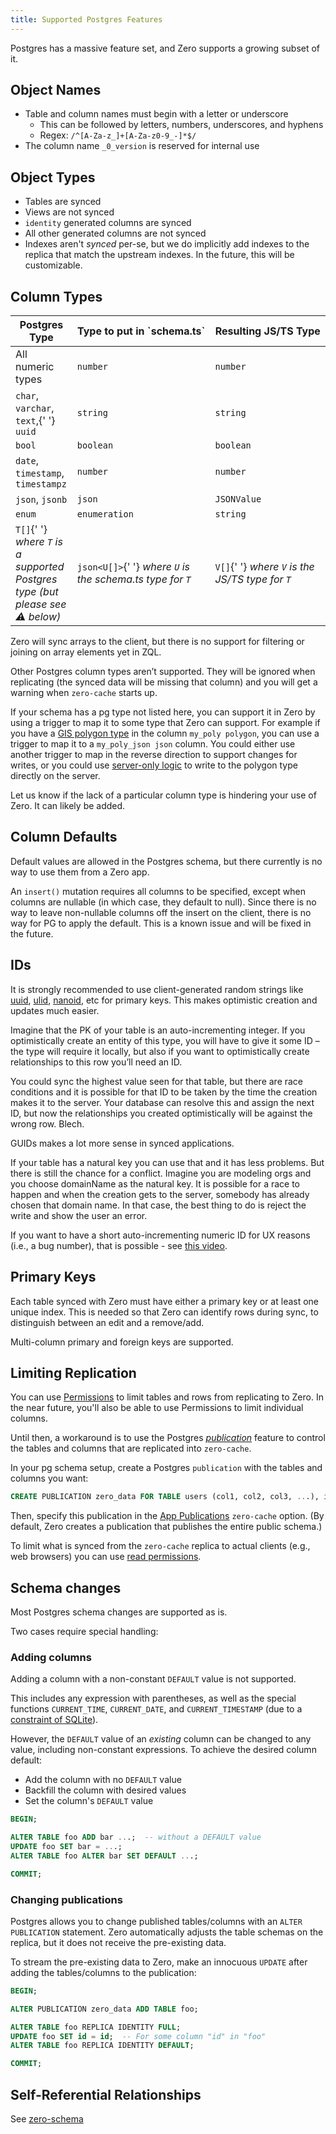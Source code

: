 ```yaml
---
title: Supported Postgres Features
---
```


Postgres has a massive feature set, and Zero supports a growing subset of it.

## Object Names

- Table and column names must begin with a letter or underscore
  - This can be followed by letters, numbers, underscores, and hyphens
  - Regex: `/^[A-Za-z_]+[A-Za-z0-9_-]*$/`
- The column name `_0_version` is reserved for internal use

## Object Types

- Tables are synced
- Views are not synced
- `identity` generated columns are synced
- All other generated columns are not synced
- Indexes aren't _synced_ per-se, but we do implicitly add indexes to the replica that match the upstream indexes. In the future, this will be customizable.

## Column Types

<table>
  <thead>
    <tr>
      <th>Postgres Type</th>
      <th>Type&nbsp;to&nbsp;put&nbsp;in&nbsp;`schema.ts`</th>
      <th>Resulting&nbsp;JS/TS&nbsp;Type</th>
    </tr>
  </thead>
  <tbody>
    <tr>
      <td>All numeric types</td>
      <td>
        <code>number</code>
      </td>
      <td>
        <code>number</code>
      </td>
    </tr>
    <tr>
      <td>
        <code>char</code>, <code>varchar</code>, <code>text</code>,{' '}
        <code>uuid</code>
      </td>
      <td>
        <code>string</code>
      </td>
      <td>
        <code>string</code>
      </td>
    </tr>
    <tr>
      <td>
        <code>bool</code>
      </td>
      <td>
        <code>boolean</code>
      </td>
      <td>
        <code>boolean</code>
      </td>
    </tr>
    <tr>
      <td>
        <code>date</code>, <code>timestamp</code>, <code>timestampz</code>
      </td>
      <td>
        <code>number</code>
      </td>
      <td>
        <code>number</code>
      </td>
    </tr>
    <tr>
      <td>
        <code>json</code>, <code>jsonb</code>
      </td>
      <td>
        <code>json</code>
      </td>
      <td>
        <code>JSONValue</code>
      </td>
    </tr>
    <tr>
      <td>
        <code>enum</code>
      </td>
      <td>
        <code>enumeration</code>
      </td>
      <td>
        <code>string</code>
      </td>
    </tr>
    <tr>
      <td>
        <code>T[]</code>{' '}
        <em>
          where <code>T</code> is a supported Postgres type (but please see ⚠️
          below)
        </em>
      </td>
      <td>
        <code>json&lt;U[]&gt;</code>{' '}
        <em>
          where <code>U</code> is the schema.ts type for <code>T</code>
        </em>
      </td>
      <td>
        <code>V[]</code>{' '}
        <em>
          where <code>V</code> is the JS/TS type for <code>T</code>
        </em>
      </td>
    </tr>
  </tbody>
</table>

<Note emoji="⚠️" type="note" heading="No ZQL operators for arrays yet">

Zero will sync arrays to the client, but there is no support for filtering or joining on array elements yet in ZQL.

</Note>

Other Postgres column types aren’t supported. They will be ignored when replicating (the synced data will be missing that column) and you will get a warning when `zero-cache` starts up.

If your schema has a pg type not listed here, you can support it in Zero by using a trigger to map it to some type that Zero can support. For example if you have a [GIS polygon type](https://www.postgresql.org/docs/current/datatype-geometric.html#DATATYPE-POLYGON) in the column `my_poly polygon`, you can use a trigger to map it to a `my_poly_json json` column. You could either use another trigger to map in the reverse direction to support changes for writes, or you could use [server-only logic](./writing-data#dropping-down-to-raw-sql) to write to the polygon type directly on the server.

Let us know if the lack of a particular column type is hindering your use of Zero. It can likely be added.

## Column Defaults

Default values are allowed in the Postgres schema, but there currently is no way to use them from a Zero app.

An `insert()` mutation requires all columns to be specified, except when columns are nullable (in which case, they default to null). Since there is no way to leave non-nullable columns off the insert on the client, there is no way for PG to apply the default. This is a known issue and will be fixed in the future.

## IDs

It is strongly recommended to use client-generated random strings like [uuid](https://www.npmjs.com/package/uuid), [ulid](https://www.npmjs.com/package/ulid), [nanoid](https://www.npmjs.com/package/nanoid), etc for primary keys. This makes optimistic creation and updates much easier.

<Note type="note" slug="client-generated-ids" heading="Why are client-generated IDs better?">
  Imagine that the PK of your table is an auto-incrementing integer. If you optimistically create an entity of this type, you will have to give it some ID – the type will require it locally, but also if you want to optimistically create relationships to this row you’ll need an ID.

You could sync the highest value seen for that table, but there are race conditions and it is possible for that ID to be taken by the time the creation makes it to the server. Your database can resolve this and assign the next ID, but now the relationships you created optimistically will be against the wrong row. Blech.

GUIDs makes a lot more sense in synced applications.

If your table has a natural key you can use that and it has less problems. But there is still the chance for a conflict. Imagine you are modeling orgs and you choose domainName as the natural key. It is possible for a race to happen and when the creation gets to the server, somebody has already chosen that domain name. In that case, the best thing to do is reject the write and show the user an error.

</Note>

If you want to have a short auto-incrementing numeric ID for UX reasons (i.e., a bug number), that is possible - see [this video](https://discord.com/channels/830183651022471199/1288232858795769917/1298114323272568852).

## Primary Keys

Each table synced with Zero must have either a primary key or at least one unique index. This is needed so that Zero can identify rows during sync, to distinguish between an edit and a remove/add.

Multi-column primary and foreign keys are supported.

## Limiting Replication

You can use [Permissions](permissions) to limit tables and rows from replicating to Zero. In the near future, you'll also be able to use Permissions to limit individual columns.

Until then, a workaround is to use the Postgres [_publication_](https://www.postgresql.org/docs/current/sql-createpublication.html) feature to control the tables and columns that are replicated into `zero-cache`.

In your pg schema setup, create a Postgres `publication` with the tables and columns you want:

```sql
CREATE PUBLICATION zero_data FOR TABLE users (col1, col2, col3, ...), issues, comments;
```

Then, specify this publication in the [App Publications](/docs/zero-cache-config#app-publications) `zero-cache` option. (By default, Zero creates a publication that publishes the entire public schema.)

To limit what is synced from the `zero-cache` replica to actual clients (e.g., web browsers) you can use [read permissions](/docs/permissions#select-permissions).

## Schema changes

Most Postgres schema changes are supported as is.

Two cases require special handling:

### Adding columns

Adding a column with a non-constant `DEFAULT` value is not supported.

This includes any expression with parentheses, as well as the special functions `CURRENT_TIME`, `CURRENT_DATE`, and `CURRENT_TIMESTAMP`
(due to a [constraint of SQLite](https://www.sqlite.org/lang_altertable.html#altertabaddcol)).

However, the `DEFAULT` value of an _existing_ column can be changed to any value, including non-constant expressions. To achieve the desired column default:

- Add the column with no `DEFAULT` value
- Backfill the column with desired values
- Set the column's `DEFAULT` value

```sql
BEGIN;

ALTER TABLE foo ADD bar ...;  -- without a DEFAULT value
UPDATE foo SET bar = ...;
ALTER TABLE foo ALTER bar SET DEFAULT ...;

COMMIT;
```

### Changing publications

Postgres allows you to change published tables/columns with an `ALTER PUBLICATION` statement. Zero automatically adjusts the table schemas on the replica, but it does not receive the pre-existing data.

To stream the pre-existing data to Zero, make an innocuous `UPDATE` after adding the tables/columns to the publication:

```sql
BEGIN;

ALTER PUBLICATION zero_data ADD TABLE foo;

ALTER TABLE foo REPLICA IDENTITY FULL;
UPDATE foo SET id = id;  -- For some column "id" in "foo"
ALTER TABLE foo REPLICA IDENTITY DEFAULT;

COMMIT;
```

## Self-Referential Relationships

See [zero-schema](/docs/zero-schema#self-referential-relationships)
